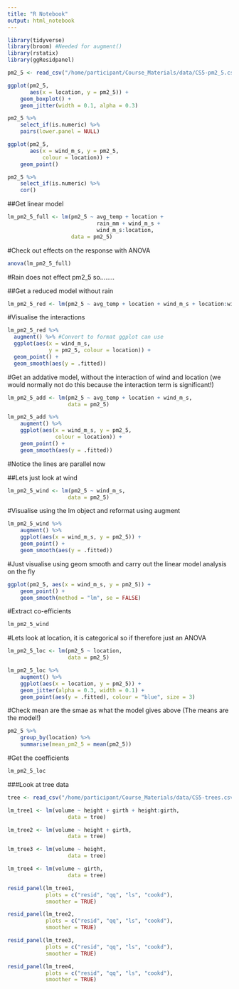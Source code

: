 ```yaml
---
title: "R Notebook"
output: html_notebook
---
```


```r
library(tidyverse)
library(broom) #Needed for augment()
library(rstatix)
library(ggResidpanel)
```


```r
pm2_5 <- read_csv("/home/participant/Course_Materials/data/CS5-pm2_5.csv")
```

```r
ggplot(pm2_5,
       aes(x = location, y = pm2_5)) +
    geom_boxplot() +
    geom_jitter(width = 0.1, alpha = 0.3)
```

```r
pm2_5 %>% 
    select_if(is.numeric) %>% 
    pairs(lower.panel = NULL)
```

```r
ggplot(pm2_5,
       aes(x = wind_m_s, y = pm2_5,
           colour = location)) +
    geom_point()
```

```r
pm2_5 %>% 
    select_if(is.numeric) %>% 
    cor()
```

##Get linear model
```r
lm_pm2_5_full <- lm(pm2_5 ~ avg_temp + location +
                            rain_mm + wind_m_s +
                            wind_m_s:location,
                    data = pm2_5)
```

#Check out effects on the response with ANOVA
```r
anova(lm_pm2_5_full)
```
#Rain does not effect pm2_5 so........

##Get a reduced model without rain
```r
lm_pm2_5_red <- lm(pm2_5 ~ avg_temp + location + wind_m_s + location:wind_m_s, data = pm2_5)
```

#Visualise the interactions
```r
lm_pm2_5_red %>% 
  augment() %>% #Convert to format ggplot can use
  ggplot(aes(x = wind_m_s,
             y = pm2_5, colour = location)) +
  geom_point() +
  geom_smooth(aes(y = .fitted))
```
#Get an addative model, without the interaction of wind and location (we would normally not do this because the interaction term is significant!)
```r
lm_pm2_5_add <- lm(pm2_5 ~ avg_temp + location + wind_m_s,
                   data = pm2_5)
```

```r
lm_pm2_5_add %>% 
    augment() %>%
    ggplot(aes(x = wind_m_s, y = pm2_5,
               colour = location)) +
    geom_point() +
    geom_smooth(aes(y = .fitted))
```
#Notice the lines are parallel now

##Lets just look at wind
```r
lm_pm2_5_wind <- lm(pm2_5 ~ wind_m_s,
                   data = pm2_5)
```

#Visualise using the lm object and reformat using augment
```r
lm_pm2_5_wind %>% 
    augment() %>% 
    ggplot(aes(x = wind_m_s, y = pm2_5)) +
    geom_point() +
    geom_smooth(aes(y = .fitted))
```
#Just visualise using geom smooth and carry out the linear model analysis on the fly
```r
ggplot(pm2_5, aes(x = wind_m_s, y = pm2_5)) +
    geom_point() +
    geom_smooth(method = "lm", se = FALSE)
```

#Extract co-efficients
```r
lm_pm2_5_wind
```

#Lets look at location, it is categorical so if therefore just an ANOVA
```r
lm_pm2_5_loc <- lm(pm2_5 ~ location,
                   data = pm2_5)
```

```r
lm_pm2_5_loc %>% 
    augment() %>% 
    ggplot(aes(x = location, y = pm2_5)) +
    geom_jitter(alpha = 0.3, width = 0.1) +
    geom_point(aes(y = .fitted), colour = "blue", size = 3)
```
#Check mean are the smae as what the model gives above (The means are the model!)
```r
pm2_5 %>% 
    group_by(location) %>% 
    summarise(mean_pm2_5 = mean(pm2_5))
```

#Get the coefficients
```r
lm_pm2_5_loc
```

###Look at tree data
```r
tree <- read_csv("/home/participant/Course_Materials/data/CS5-trees.csv")
```

```r
lm_tree1 <- lm(volume ~ height + girth + height:girth,
                   data = tree)
```

```r
lm_tree2 <- lm(volume ~ height + girth,
                   data = tree)
```

```r
lm_tree3 <- lm(volume ~ height,
                   data = tree)
```

```r
lm_tree4 <- lm(volume ~ girth,
                   data = tree)
```

```r
resid_panel(lm_tree1,
            plots = c("resid", "qq", "ls", "cookd"),
            smoother = TRUE)
```

```r
resid_panel(lm_tree2,
            plots = c("resid", "qq", "ls", "cookd"),
            smoother = TRUE)
```

```r
resid_panel(lm_tree3,
            plots = c("resid", "qq", "ls", "cookd"),
            smoother = TRUE)
```

```r
resid_panel(lm_tree4,
            plots = c("resid", "qq", "ls", "cookd"),
            smoother = TRUE)
```





